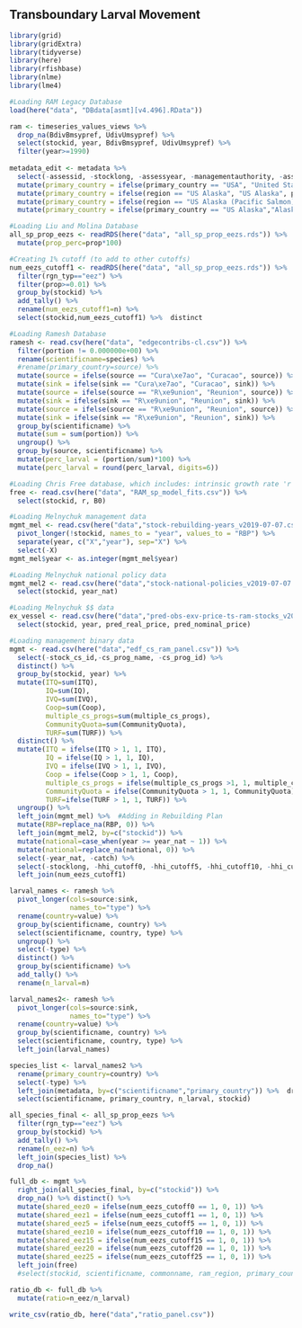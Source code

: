 ## Transboundary Larval Movement ##

```r

library(grid)
library(gridExtra)
library(tidyverse)
library(here)
library(rfishbase)
library(nlme)
library(lme4)

#Loading RAM Legacy Database
load(here("data", "DBdata[asmt][v4.496].RData"))

ram <- timeseries_values_views %>% 
  drop_na(BdivBmsypref, UdivUmsypref) %>%
  select(stockid, year, BdivBmsypref, UdivUmsypref) %>%
  filter(year>=1990) 
  
metadata_edit <- metadata %>% 
  select(-assessid, -stocklong, -assessyear, -managementauthority, -assessorfull, -FisheryType, -taxGroup, -mostrecent) %>% 
  mutate(primary_country = ifelse(primary_country == "USA", "United States", primary_country)) %>% 
  mutate(primary_country = ifelse(region == "US Alaska", "US Alaska", primary_country)) %>% 
  mutate(primary_country = ifelse(region == "US Alaska (Pacific Salmon)","US Alaska", primary_country)) %>% 
  mutate(primary_country = ifelse(primary_country == "US Alaska","Alaska", primary_country))

#Loading Liu and Molina Database
all_sp_prop_eezs <- readRDS(here("data", "all_sp_prop_eezs.rds")) %>% 
  mutate(prop_perc=prop*100)

#Creating 1% cutoff (to add to other cutoffs)
num_eezs_cutoff1 <- readRDS(here("data", "all_sp_prop_eezs.rds")) %>% 
  filter(rgn_typ=="eez") %>% 
  filter(prop>=0.01) %>% 
  group_by(stockid) %>% 
  add_tally() %>% 
  rename(num_eezs_cutoff1=n) %>% 
  select(stockid,num_eezs_cutoff1) %>%  distinct

#Loading Ramesh Database
ramesh <- read.csv(here("data", "edgecontribs-cl.csv")) %>% 
  filter(portion != 0.000000e+00) %>% 
  rename(scientificname=species) %>% 
  #rename(primary_country=source) %>% 
  mutate(source = ifelse(source == "Cura\xe7ao", "Curacao", source)) %>% 
  mutate(sink = ifelse(sink == "Cura\xe7ao", "Curacao", sink)) %>% 
  mutate(source = ifelse(source == "R\xe9union", "Reunion", source)) %>% 
  mutate(sink = ifelse(sink == "R\xe9union", "Reunion", sink)) %>%
  mutate(source = ifelse(source == "R\xe9union", "Reunion", source)) %>%
  mutate(sink = ifelse(sink == "R\xe9union", "Reunion", sink)) %>% 
  group_by(scientificname) %>% 
  mutate(sum = sum(portion)) %>% 
  ungroup() %>% 
  group_by(source, scientificname) %>% 
  mutate(perc_larval = (portion/sum)*100) %>% 
  mutate(perc_larval = round(perc_larval, digits=6))

#Loading Chris Free database, which includes: intrinsic growth rate 'r', carrying capacity 'B0', shape parameter 'p'
free <- read.csv(here("data", "RAM_sp_model_fits.csv")) %>% 
  select(stockid, r, B0)

#Loading Melnychuk management data
mgmt_mel <- read.csv(here("data","stock-rebuilding-years_v2019-07-07.csv"), stringsAsFactors = TRUE) %>% 
  pivot_longer(!stockid, names_to = "year", values_to = "RBP") %>% 
  separate(year, c("X","year"), sep="X") %>% 
  select(-X) 
mgmt_mel$year <- as.integer(mgmt_mel$year)

#Loading Melnychuk national policy data
mgmt_mel2 <- read.csv(here("data","stock-national-policies_v2019-07-07.csv"), stringsAsFactors = TRUE) %>% 
  select(stockid, year_nat)

#Loading Melnychuk $$ data
ex_vessel <- read.csv(here("data","pred-obs-exv-price-ts-ram-stocks_v2019-07-07.csv")) %>% 
  select(stockid, year, pred_real_price, pred_nominal_price)

#Loading management binary data
mgmt <- read.csv(here("data","edf_cs_ram_panel.csv")) %>% 
  select(-stock_cs_id,-cs_prog_name, -cs_prog_id) %>% 
  distinct() %>% 
  group_by(stockid, year) %>% 
  mutate(ITQ=sum(ITQ),
         IQ=sum(IQ),
         IVQ=sum(IVQ),
         Coop=sum(Coop),
         multiple_cs_progs=sum(multiple_cs_progs),
         CommunityQuota=sum(CommunityQuota),
         TURF=sum(TURF)) %>% 
  distinct() %>% 
  mutate(ITQ = ifelse(ITQ > 1, 1, ITQ),
         IQ = ifelse(IQ > 1, 1, IQ),
         IVQ = ifelse(IVQ > 1, 1, IVQ),
         Coop = ifelse(Coop > 1, 1, Coop),
         multiple_cs_progs = ifelse(multiple_cs_progs >1, 1, multiple_cs_progs),
         CommunityQuota = ifelse(CommunityQuota > 1, 1, CommunityQuota),
         TURF=ifelse(TURF > 1, 1, TURF)) %>% 
  ungroup() %>% 
  left_join(mgmt_mel) %>%  #Adding in Rebuilding Plan 
  mutate(RBP=replace_na(RBP, 0)) %>% 
  left_join(mgmt_mel2, by=c("stockid")) %>% 
  mutate(national=case_when(year >= year_nat ~ 1)) %>% 
  mutate(national=replace_na(national, 0)) %>% 
  select(-year_nat, -catch) %>% 
  select(-stocklong, -hhi_cutoff0, -hhi_cutoff5, -hhi_cutoff10, -hhi_cutoff15, -hhi_cutoff20, -hhi_cutoff25) %>% 
  left_join(num_eezs_cutoff1)


```

```r

larval_names <- ramesh %>% 
  pivot_longer(cols=source:sink,
               names_to="type") %>% 
  rename(country=value) %>% 
  group_by(scientificname, country) %>% 
  select(scientificname, country, type) %>% 
  ungroup() %>% 
  select(-type) %>% 
  distinct() %>% 
  group_by(scientificname) %>% 
  add_tally() %>% 
  rename(n_larval=n)

larval_names2<- ramesh %>% 
  pivot_longer(cols=source:sink,
               names_to="type") %>% 
  rename(country=value) %>% 
  group_by(scientificname, country) %>% 
  select(scientificname, country, type) %>% 
  left_join(larval_names)

species_list <- larval_names2 %>% 
  rename(primary_country=country) %>% 
  select(-type) %>% 
  left_join(metadata, by=c("scientificname","primary_country")) %>%  drop_na %>% distinct() %>% 
  select(scientificname, primary_country, n_larval, stockid)

```


```r

all_species_final <- all_sp_prop_eezs %>%
  filter(rgn_typ=="eez") %>% 
  group_by(stockid) %>% 
  add_tally() %>% 
  rename(n_eez=n) %>%  
  left_join(species_list) %>% 
  drop_na()

full_db <- mgmt %>% 
  right_join(all_species_final, by=c("stockid")) %>% 
  drop_na() %>% distinct() %>% 
  mutate(shared_eez0 = ifelse(num_eezs_cutoff0 == 1, 0, 1)) %>% 
  mutate(shared_eez1 = ifelse(num_eezs_cutoff1 == 1, 0, 1)) %>%
  mutate(shared_eez5 = ifelse(num_eezs_cutoff5 == 1, 0, 1)) %>%
  mutate(shared_eez10 = ifelse(num_eezs_cutoff10 == 1, 0, 1)) %>%
  mutate(shared_eez15 = ifelse(num_eezs_cutoff15 == 1, 0, 1)) %>%
  mutate(shared_eez20 = ifelse(num_eezs_cutoff20 == 1, 0, 1)) %>%
  mutate(shared_eez25 = ifelse(num_eezs_cutoff25 == 1, 0, 1)) %>%
  left_join(free)
  #select(stockid, scientificname, commonname, ram_region, primary_country, year, status_bio, status_f, shared_eez, n_eez, prop_perc, num_eezs_cutoff0, num_eezs_cutoff5, num_eezs_cutoff10, num_eezs_cutoff15, num_eezs_cutoff20, num_eezs_cutoff25, age_50_mat, max_length, national, multiple_cs_progs, IQ, ITQ, IVQ, Coop, CommunityQuota, TURF, RBP)

ratio_db <- full_db %>% 
  mutate(ratio=n_eez/n_larval) 

write_csv(ratio_db, here("data","ratio_panel.csv")) 

```